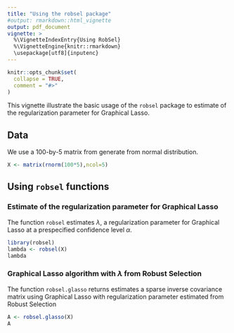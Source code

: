 ```yaml
---
title: "Using the robsel package"
#output: rmarkdown::html_vignette
output: pdf_document
vignette: >
  %\VignetteIndexEntry{Using RobSel}
  %\VignetteEngine{knitr::rmarkdown}
  \usepackage[utf8]{inputenc}
---
```


```r
knitr::opts_chunk$set(
  collapse = TRUE,
  comment = "#>"
)
```

This vignette illustrate the basic usage of the `robsel` package to estimate of the regularization parameter for Graphical Lasso.

## Data
We use a 100-by-5 matrix from generate from normal distribution.
```r
X <- matrix(rnorm(100*5),ncol=5)
```


## Using `robsel` functions

### Estimate of the regularization parameter for Graphical Lasso
The function `robsel` estimates $\lambda$, a regularization parameter for Graphical Lasso at a prespecified confidence level $\alpha$.
```r
library(robsel)
lambda <- robsel(X)
lambda
```

### Graphical Lasso algorithm with $\lambda$ from Robust Selection
The function `robsel.glasso` returns estimates a sparse inverse covariance matrix using Graphical Lasso with regularization parameter estimated from Robust Selection
```r
A <- robsel.glasso(X)
A
```



